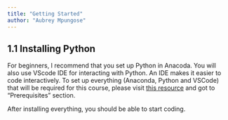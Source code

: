 ```yaml
---
title: "Getting Started"
author: "Aubrey Mpungose"
---
```


## 1.1 Installing Python

For beginners, I recommend that you set up Python in  Anacoda. You will also use VScode IDE for interacting with Python. An IDE makes it easier to code interactively. To set up everything (Anaconda, Python and VSCode) that will be required for this course, please visit [this resource](https://aeturrell.github.io/python4DS/introduction.html) and got to "Prerequisites" section.


After installing everything, you should be able to start coding.
